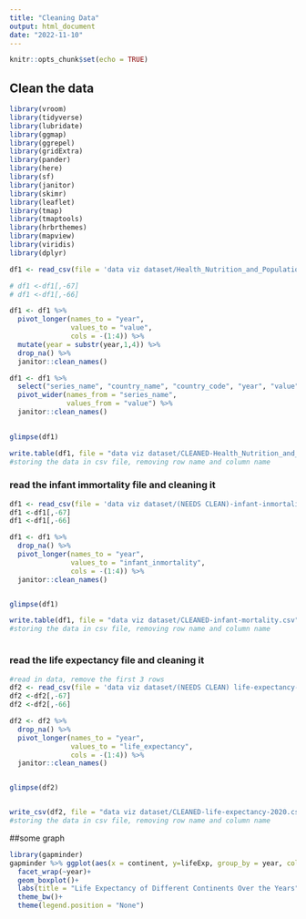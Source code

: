 ```yaml
---
title: "Cleaning Data"
output: html_document
date: "2022-11-10"
---
```


```r
knitr::opts_chunk$set(echo = TRUE)
```


## Clean the data

```r
library(vroom)
library(tidyverse)
library(lubridate)
library(ggmap)
library(ggrepel)
library(gridExtra)
library(pander)
library(here)
library(sf)
library(janitor)
library(skimr)
library(leaflet)
library(tmap)
library(tmaptools)
library(hrbrthemes)
library(mapview)
library(viridis)
library(dplyr)
```


```r

df1 <- read_csv(file = 'data viz dataset/Health_Nutrition_and_Population.csv', na = "..") 

# df1 <-df1[,-67]
# df1 <-df1[,-66]

df1 <- df1 %>% 
  pivot_longer(names_to = "year",
               values_to = "value",
               cols = -(1:4)) %>% 
  mutate(year = substr(year,1,4)) %>% 
  drop_na() %>% 
  janitor::clean_names() 

df1 <- df1 %>% 
  select("series_name", "country_name",	"country_code", "year", "value") %>% 
  pivot_wider(names_from = "series_name",
              values_from = "value") %>% 
  janitor::clean_names() 

    
glimpse(df1)

write.table(df1, file = "data viz dataset/CLEANED-Health_Nutrition_and_Population.csv", row.names = FALSE, na = "", sep = ",")
#storing the data in csv file, removing row name and column name

```


### read the infant immortality file and cleaning it
```r


df1 <- read_csv(file = 'data viz dataset/(NEEDS CLEAN)-infant-inmortality.csv',skip=4) 
df1 <-df1[,-67]
df1 <-df1[,-66]

df1 <- df1 %>% 
  drop_na() %>% 
  pivot_longer(names_to = "year",
               values_to = "infant_inmortality",
               cols = -(1:4)) %>% 
  janitor::clean_names()


glimpse(df1)

write.table(df1, file = "data viz dataset/CLEANED-infant-mortality.csv", row.names = FALSE, na = "", sep = ",")
#storing the data in csv file, removing row name and column name



```


### read the life expectancy file and cleaning it

```r

#read in data, remove the first 3 rows
df2 <- read_csv(file = 'data viz dataset/(NEEDS CLEAN) life-expectancy-2020.csv',skip=4) 
df2 <-df2[,-67]
df2 <-df2[,-66]

df2 <- df2 %>% 
  drop_na() %>% 
  pivot_longer(names_to = "year",
               values_to = "life_expectancy",
               cols = -(1:4)) %>% 
  janitor::clean_names()


glimpse(df2)


write_csv(df2, file = "data viz dataset/CLEANED-life-expectancy-2020.csv", na = "")
#storing the data in csv file, removing row name and column name


```

##some graph

```r

library(gapminder)
gapminder %>% ggplot(aes(x = continent, y=lifeExp, group_by = year, colour = continent))+
  facet_wrap(~year)+
  geom_boxplot()+
  labs(title = "Life Expectancy of Different Continents Over the Years")+
  theme_bw()+
  theme(legend.position = "None")

```

